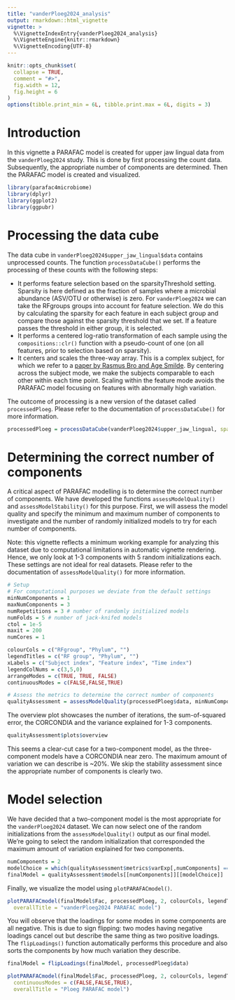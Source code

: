 ```yaml
---
title: "vanderPloeg2024_analysis"
output: rmarkdown::html_vignette
vignette: >
  %\VignetteIndexEntry{vanderPloeg2024_analysis}
  %\VignetteEngine{knitr::rmarkdown}
  %\VignetteEncoding{UTF-8}
---
```


```r
knitr::opts_chunk$set(
  collapse = TRUE,
  comment = "#>",
  fig.width = 12,
  fig.height = 6
)
options(tibble.print_min = 6L, tibble.print.max = 6L, digits = 3)
```

# Introduction

In this vignette a PARAFAC model is created for upper jaw lingual data from the `vanderPloeg2024` study. This is done by first processing the count data. Subsequently, the appropriate number of components are determined. Then the PARAFAC model is created and visualized.

```r
library(parafac4microbiome)
library(dplyr)
library(ggplot2)
library(ggpubr)
```

# Processing the data cube
The data cube in `vanderPloeg2024$upper_jaw_lingual$data` contains unprocessed counts. The function `processDataCube()` performs the processing of these counts with the following steps:

*   It performs feature selection based on the sparsityThreshold setting. Sparsity is here defined as the fraction of samples where a microbial abundance (ASV/OTU or otherwise) is zero. For `vanderPloeg2024` we can take the RFgroups groups into account for feature selection. We do this by calculating the sparsity for each feature in each subject group and compare those against the sparsity threshold that we set. If a feature passes the threshold in either group, it is selected.
*   It performs a centered log-ratio transformation of each sample using the `compositions::clr()` function with a pseudo-count of one (on all features, prior to selection based on sparsity).
*   It centers and scales the three-way array. This is a complex subject, for which we refer to a [paper by Rasmus Bro and Age Smilde](https://doi.org/10.1002/cem.773). By centering across the subject mode, we make the subjects comparable to each other within each time point. Scaling within the feature mode avoids the PARAFAC model focusing on features with abnormally high variation.

The outcome of processing is a new version of the dataset called `processedPloeg`. Please refer to the documentation of `processDataCube()` for more information.

```r
processedPloeg = processDataCube(vanderPloeg2024$upper_jaw_lingual, sparsityThreshold=0.50, considerGroups=TRUE, groupVariable="RFgroup", CLR=TRUE, centerMode=1, scaleMode=2)
```

# Determining the correct number of components
A critical aspect of PARAFAC modelling is to determine the correct number of components. We have developed the functions `assessModelQuality()` and `assessModelStability()` for this purpose. First, we will assess the model quality and specify the minimum and maximum number of components to investigate and the number of randomly initialized models to try for each number of components.

Note: this vignette reflects a minimum working example for analyzing this dataset due to computational limitations in automatic vignette rendering. Hence, we only look at 1-3 components with 5 random initializations each. These settings are not ideal for real datasets. Please refer to the documentation of `assessModelQuality()` for more information.

```r
# Setup
# For computational purposes we deviate from the default settings
minNumComponents = 1
maxNumComponents = 3
numRepetitions = 3 # number of randomly initialized models
numFolds = 5 # number of jack-knifed models
ctol = 1e-5
maxit = 200
numCores = 1

colourCols = c("RFgroup", "Phylum", "")
legendTitles = c("RF group", "Phylum", "")
xLabels = c("Subject index", "Feature index", "Time index")
legendColNums = c(3,5,0)
arrangeModes = c(TRUE, TRUE, FALSE)
continuousModes = c(FALSE,FALSE,TRUE)

# Assess the metrics to determine the correct number of components
qualityAssessment = assessModelQuality(processedPloeg$data, minNumComponents, maxNumComponents, numRepetitions, ctol=ctol, maxit=maxit, numCores=numCores)
```

The overview plot showcases the number of iterations, the sum-of-squared error, the CORCONDIA and the variance explained for 1-3 components.

```r
qualityAssessment$plots$overview
```
This seems a clear-cut case for a two-component model, as the three-component models have a CORCONDIA near zero. The maximum amount of variation we can describe is ~20%. We skip the stability assessment since the appropriate number of components is clearly two.

# Model selection
We have decided that a two-component model is the most appropriate for the `vanderPloeg2024` dataset. We can now select one of the random initializations from the `assessModelQuality()` output as our final model. We're going to select the random initialization that corresponded the maximum amount of variation explained for two components.

```r
numComponents = 2
modelChoice = which(qualityAssessment$metrics$varExp[,numComponents] == max(qualityAssessment$metrics$varExp[,numComponents]))
finalModel = qualityAssessment$models[[numComponents]][[modelChoice]]
```

Finally, we visualize the model using `plotPARAFACmodel()`.

```r
plotPARAFACmodel(finalModel$Fac, processedPloeg, 2, colourCols, legendTitles, xLabels, legendColNums, arrangeModes, continuousModes,
  overallTitle = "vanderPloeg2024 PARAFAC model")
```

You will observe that the loadings for some modes in some components are all negative. This is due to sign flipping: two modes having negative loadings cancel out but describe the same thing as two positive loadings. The `flipLoadings()` function automatically performs this procedure and also sorts the components by how much variation they describe.

```r
finalModel = flipLoadings(finalModel, processedPloeg$data)

plotPARAFACmodel(finalModel$Fac, processedPloeg, 2, colourCols, legendTitles, xLabels, legendColNums, arrangeModes,
  continuousModes = c(FALSE,FALSE,TRUE),
  overallTitle = "Ploeg PARAFAC model")
```
